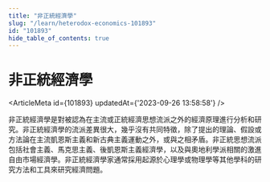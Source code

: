 ```yaml
---
title: "非正統經濟學"
slug: "/learn/heterodox-economics-101893"
id: "101893"
hide_table_of_contents: true
---
```



# 非正統經濟學

<ArticleMeta id={101893} updatedAt={'2023-09-26 13:58:58'} />
<div className='border-solid border-b border-t-0 my-4 border-[var(--ifm-color-gray-300)]' />

非正統經濟學是對被認為在主流或正統經濟思想流派之外的經濟原理進行分析和研究。非正統經濟學的流派差異很大，幾乎沒有共同特徵，除了提出的理論、假設或方法論在主流凱恩斯主義和新古典主義運動之外，或與之相矛盾。非正統思想流派包括社會主義、馬克思主義、後凱恩斯主義經濟學，以及與奧地利學派相關的激進自由市場經濟學。非正統經濟學家通常採用起源於心理學或物理學等其他學科的研究方法和工具來研究經濟問題。
